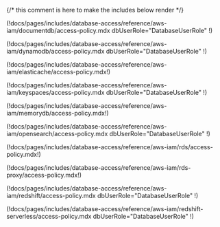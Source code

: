 {/* this comment is here to make the includes below render */}

<Tabs>
<TabItem label="DocumentDB">

(!docs/pages/includes/database-access/reference/aws-iam/documentdb/access-policy.mdx dbUserRole="DatabaseUserRole" !)

</TabItem>
<TabItem label="DynamoDB">

(!docs/pages/includes/database-access/reference/aws-iam/dynamodb/access-policy.mdx dbUserRole="DatabaseUserRole" !)

</TabItem>
<TabItem label="ElastiCache Redis">

(!docs/pages/includes/database-access/reference/aws-iam/elasticache/access-policy.mdx!)

</TabItem>
<TabItem label="Keyspaces">

(!docs/pages/includes/database-access/reference/aws-iam/keyspaces/access-policy.mdx dbUserRole="DatabaseUserRole" !)

</TabItem>
<TabItem label="MemoryDB">

(!docs/pages/includes/database-access/reference/aws-iam/memorydb/access-policy.mdx!)

</TabItem>
<TabItem label="Opensearch">

(!docs/pages/includes/database-access/reference/aws-iam/opensearch/access-policy.mdx dbUserRole="DatabaseUserRole" !)

</TabItem>
<TabItem label="RDS">

(!docs/pages/includes/database-access/reference/aws-iam/rds/access-policy.mdx!)

</TabItem>
<TabItem label="RDS Proxy">

(!docs/pages/includes/database-access/reference/aws-iam/rds-proxy/access-policy.mdx!)

</TabItem>
<TabItem label="Redshift">

(!docs/pages/includes/database-access/reference/aws-iam/redshift/access-policy.mdx dbUserRole="DatabaseUserRole" !)

</TabItem>
<TabItem label="Redshift Serverless">

(!docs/pages/includes/database-access/reference/aws-iam/redshift-serverless/access-policy.mdx dbUserRole="DatabaseUserRole" !)

</TabItem>
</Tabs>
